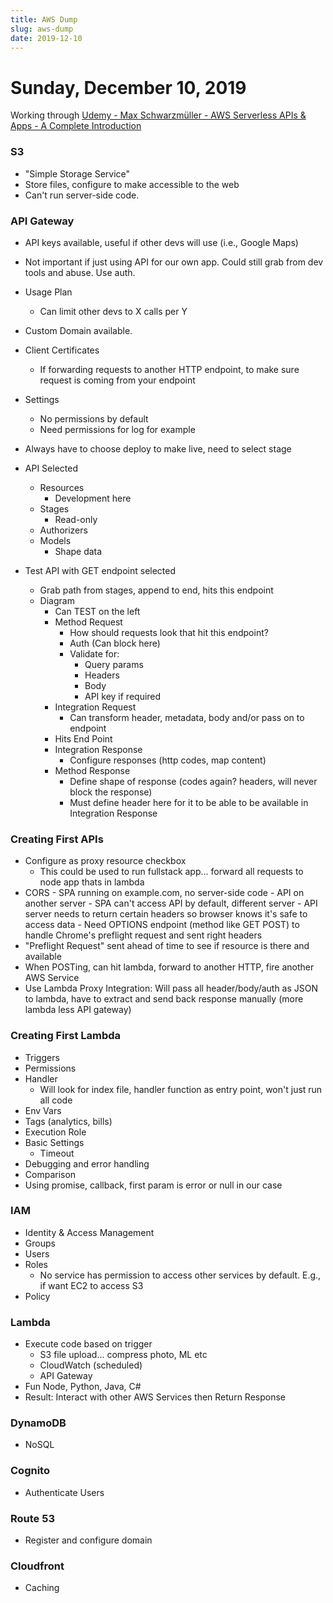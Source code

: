 ```yaml
---
title: AWS Dump
slug: aws-dump
date: 2019-12-10
---
```


# Sunday, December 10, 2019

Working through [Udemy - Max Schwarzmüller - AWS Serverless APIs & Apps - A Complete Introduction](https://www.udemy.com/course/aws-serverless-a-complete-introduction/)

### S3

- "Simple Storage Service"
- Store files, configure to make accessible to the web
- Can't run server-side code.

### API Gateway

- API keys available, useful if other devs will use (i.e., Google Maps)
- Not important if just using API for our own app. Could still grab from dev tools and abuse. Use auth.
- Usage Plan
  - Can limit other devs to X calls per Y
- Custom Domain available.
- Client Certificates
  - If forwarding requests to another HTTP endpoint, to make sure request is coming from your endpoint
- Settings
  - No permissions by default
  - Need permissions for log for example
- Always have to choose deploy to make live, need to select stage

- API Selected

  - Resources
    - Development here
  - Stages
    - Read-only
  - Authorizers
  - Models
    - Shape data

- Test API with GET endpoint selected
  - Grab path from stages, append to end, hits this endpoint
  - Diagram
    - Can TEST on the left
    - Method Request
      - How should requests look that hit this endpoint?
      - Auth (Can block here)
      - Validate for:
        - Query params
        - Headers
        - Body
        - API key if required
    - Integration Request
      - Can transform header, metadata, body and/or pass on to endpoint
    - Hits End Point
    - Integration Response
      - Configure responses (http codes, map content)
    - Method Response
      - Define shape of response (codes again? headers, will never block the response)
      - Must define header here for it to be able to be available in Integration Response

### Creating First APIs 
- Configure as proxy resource checkbox  
    - This could be used to run fullstack app... forward all requests to node app thats in lambda  
- CORS - SPA running on example.com, no server-side code - API on another server - SPA can't access API by default, different server - API server needs to return certain headers so browser knows it's safe to access data - Need OPTIONS endpoint (method like GET POST) to handle Chrome's preflight request and sent right headers
- "Preflight Request" sent ahead of time to see if resource is there and available
- When POSTing, can hit lambda, forward to another HTTP, fire another AWS Service
- Use Lambda Proxy Integration: Will pass all header/body/auth as JSON to lambda, have to extract and send back response manually (more lambda less API gateway)

### Creating First Lambda
- Triggers
- Permissions
- Handler
    - Will look for index file, handler function as entry point, won't just run all code
- Env Vars
- Tags (analytics, bills)
- Execution Role
- Basic Settings 
    - Timeout
- Debugging and error handling
- Comparison
- Using promise, callback, first param is error or null in our case

### IAM

- Identity & Access Management
- Groups
- Users
- Roles
  - No service has permission to access other services by default. E.g., if want EC2 to access S3
- Policy

### Lambda

- Execute code based on trigger
    - S3 file upload... compress photo, ML etc
    - CloudWatch (scheduled)
    - API Gateway
- Fun Node, Python, Java, C#
- Result: Interact with other AWS Services then Return Response

### DynamoDB

- NoSQL

### Cognito

- Authenticate Users

### Route 53

- Register and configure domain

### Cloudfront

- Caching
